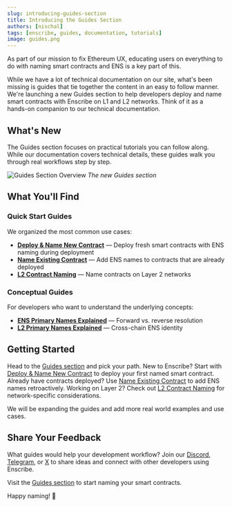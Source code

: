 ```yaml
---
slug: introducing-guides-section
title: Introducing the Guides Section
authors: [nischal]
tags: [enscribe, guides, documentation, tutorials]
image: guides.png
---
```


As part of our mission to fix Ethereum UX, educating users on everything to do with naming smart contracts and ENS is a key part of this.

While we have a lot of technical documentation on our site, what's been missing is guides that tie together the content in an easy to follow manner. We're launching a new Guides section to help developers deploy and name smart contracts with Enscribe on L1 and L2 networks. Think of it as a hands-on companion to our technical documentation.

## What's New

The Guides section focuses on practical tutorials you can follow along. While our documentation covers technical details, these guides walk you through real workflows step by step.

![Guides Section Overview](guides.png)
*The new Guides section*

## What You'll Find

### Quick Start Guides

We organized the most common use cases:

- [**Deploy & Name New Contract**](/guides/how-to-guides/deploy-and-name-smart-contract) — Deploy fresh smart contracts with ENS naming during deployment
- [**Name Existing Contract**](/guides/how-to-guides/name-existing-smart-contract) — Add ENS names to contracts that are already deployed  
- [**L2 Contract Naming**](/guides/how-to-guides/name-contract-l2-networks) — Name contracts on Layer 2 networks

### Conceptual Guides

For developers who want to understand the underlying concepts:

- [**ENS Primary Names Explained**](/guides/concepts/ens-primary-names-explained) — Forward vs. reverse resolution
- [**L2 Primary Names Explained**](/guides/concepts/l2-primary-names-explained) — Cross-chain ENS identity

## Getting Started
Head to the [Guides section](/guides) and pick your path.
New to Enscribe? Start with [Deploy & Name New Contract](/guides/how-to-guides/deploy-and-name-smart-contract) to deploy your first named smart contract. Already have contracts deployed? Use [Name Existing Contract](/guides/how-to-guides/name-existing-smart-contract) to add ENS names retroactively.
Working on Layer 2? Check out [L2 Contract Naming](/guides/how-to-guides/name-contract-l2-networks) for network-specific considerations.

We will be expanding the guides and add more real world examples and use cases.


## Share Your Feedback

What guides would help your development workflow? Join our [Discord](https://discord.gg/8QUMMdS5GY), [Telegram](https://t.me/enscribers), or [X](https://x.com/enscribe_) to share ideas and connect with other developers using Enscribe.

Visit the [Guides section](/guides) to start naming your smart contracts.

Happy naming! 🚀